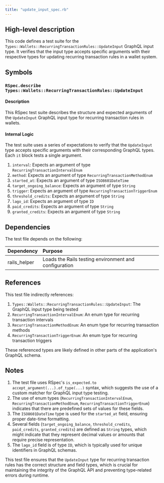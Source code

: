 ```yaml
---
title: "update_input_spec.rb"
---
```


## High-level description
This code defines a test suite for the `Types::Wallets::RecurringTransactionRules::UpdateInput` GraphQL input type. It verifies that the input type accepts specific arguments with their respective types for updating recurring transaction rules in a wallet system.

## Symbols

### `RSpec.describe Types::Wallets::RecurringTransactionRules::UpdateInput`
#### Description
This RSpec test suite describes the structure and expected arguments of the `UpdateInput` GraphQL input type for recurring transaction rules in wallets.

#### Internal Logic
The test suite uses a series of expectations to verify that the `UpdateInput` type accepts specific arguments with their corresponding GraphQL types. Each `it` block tests a single argument.

1. `interval`: Expects an argument of type `RecurringTransactionIntervalEnum`
2. `method`: Expects an argument of type `RecurringTransactionMethodEnum`
3. `started_at`: Expects an argument of type `ISO8601DateTime`
4. `target_ongoing_balance`: Expects an argument of type `String`
5. `trigger`: Expects an argument of type `RecurringTransactionTriggerEnum`
6. `threshold_credits`: Expects an argument of type `String`
7. `lago_id`: Expects an argument of type `ID`
8. `paid_credits`: Expects an argument of type `String`
9. `granted_credits`: Expects an argument of type `String`

## Dependencies
The test file depends on the following:

| Dependency | Purpose |
|:-----------|:--------|
| rails_helper | Loads the Rails testing environment and configuration |

## References
This test file indirectly references:
1. `Types::Wallets::RecurringTransactionRules::UpdateInput`: The GraphQL input type being tested
2. `RecurringTransactionIntervalEnum`: An enum type for recurring transaction intervals
3. `RecurringTransactionMethodEnum`: An enum type for recurring transaction methods
4. `RecurringTransactionTriggerEnum`: An enum type for recurring transaction triggers

These referenced types are likely defined in other parts of the application's GraphQL schema.

## Notes
1. The test file uses RSpec's `is_expected.to accept_argument(...).of_type(...)` syntax, which suggests the use of a custom matcher for GraphQL input type testing.
2. The use of enum types (`RecurringTransactionIntervalEnum`, `RecurringTransactionMethodEnum`, `RecurringTransactionTriggerEnum`) indicates that there are predefined sets of values for these fields.
3. The `ISO8601DateTime` type is used for the `started_at` field, ensuring proper date-time formatting.
4. Several fields (`target_ongoing_balance`, `threshold_credits`, `paid_credits`, `granted_credits`) are defined as `String` types, which might indicate that they represent decimal values or amounts that require precise representation.
5. The `lago_id` field is of type `ID`, which is typically used for unique identifiers in GraphQL schemas.

This test file ensures that the `UpdateInput` type for recurring transaction rules has the correct structure and field types, which is crucial for maintaining the integrity of the GraphQL API and preventing type-related errors during runtime.